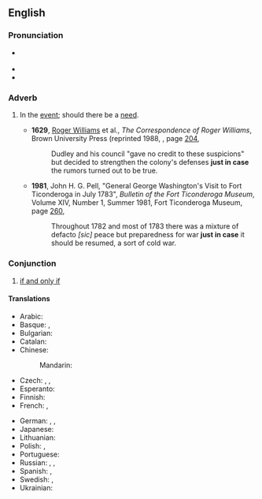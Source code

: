 ==English==
{{was wotd|2007|December|17}}

===Pronunciation===
* {{a|RP|US}} {{IPA|en|/ˌdʒʌst ɪn ˈkeɪs/}}
* {{audio|en|en-us-just in case.ogg|Audio (US)}}
* {{audio|en|en-au-just in case.ogg|Audio (AU)}}

===Adverb===
{{en-adv|head=[[just]] [[in case]]|-}}

# {{lb|en|idiomatic}} In the [[event]]; should there be a [[need]].
#: {{ux|en|I'll take an umbrella, '''just in case''' (it rains).}}
#* '''1629''', [[w:Roger Williams (theologian)|Roger Williams]] et al., ''The Correspondence of Roger Williams'', Brown University Press (reprinted 1988, {{ISBN|0874513863}}, page [http://books.google.com/books?q=%22correspondence+of+roger+williams%22+%22just+in+case%22&btnG=Search+Books 204],
#*: Dudley and his council "gave no credit to these suspicions" but decided to strengthen the colony's defenses '''just in case''' the rumors turned out to be true.
#* '''1981''', John H. G. Pell, "General George Washington's Visit to Fort Ticonderoga in July 1783", ''Bulletin of the Fort Ticonderoga Museum'', Volume XIV, Number 1, Summer 1981, Fort Ticonderoga Museum, page [http://books.google.com/books?id=6iE8AAAAIAAJ&pg=PA260&dq=%22just+in+case%22+date:1821-1830&lr=&as_brr=0 260],
#*: Throughout 1782 and most of 1783 there was a mixture of defacto ''[sic]'' peace but preparedness for war '''just in case''' it should be resumed, a sort of cold war.

===Conjunction===
{{en-conjunction}}

# {{lb|en|logic}} [[if and only if]]
#: {{ux|en|The negation of a disjunction is true '''just in case''' both disjuncts are false.}}

====Translations====
{{trans-top|in the event}}
* Arabic: {{t|ar|تَحَسُبًا}}
* Basque: {{t|eu|badaezpada}}, {{t|eu|badaezpada ere}}
* Bulgarian: {{t|bg|за всеки случай}}
* Catalan: {{t+|ca|per si de cas}}
* Chinese:
*: Mandarin: {{t+|cmn|以防萬一|sc=Hani}}
* Czech: {{t|cs|kdyby něco}}, {{t|cs|pro jistotu}}, {{t|cs|co kdyby}}
* Esperanto: {{t|eo|divenprove}}
* Finnish: {{t+|fi|varalta}}
* French: {{t+|fr|au cas où}}, {{t+|fr|par acquit de conscience}}
{{trans-mid}}
* German: {{t|de|für alle Fälle}}, {{t+|de|sicherheitshalber}}, {{t+|de|vorsichtshalber}}
* Japanese: {{t|ja|念のため|tr=nen no tame}}
* Lithuanian: {{t|lt|dėl viso pikto}}
* Polish: {{t+|pl|na wszelki wypadek}}, {{t|pl|w razie czego}}
* Portuguese: {{t|pt|por precaução}}
* Russian: {{t+|ru|на вся́кий слу́чай}}, {{t|ru|на вся́кий пожа́рный слу́чай}}, {{t|ru|на вся́кий пожа́рный}}
* Spanish: {{t+|es|por si acaso}}, {{t|es|por si las moscas}}
* Swedish: {{t|sv|bara utifall att}}, {{t|sv|bara i fall att}}
* Ukrainian: {{t|uk|про всяк випа́док}}
{{trans-bottom}}